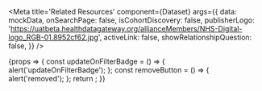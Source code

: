 
<Meta
	title='Related Resources'
	component={Dataset}
	args={{
		data: mockData,
		onSearchPage: false,
		isCohortDiscovery: false,
		publisherLogo: 'https://uatbeta.healthdatagateway.org/allianceMembers/NHS-Digital-logo_RGB-01.8952cf62.jpg',
		activeLink: false,
		showRelationshipQuestion: false,
	}}
/>

<Canvas>
	<Story name='Dataset'>
		{props => {
			const updateOnFilterBadge = () => {
				alert('updateOnFilterBadge');
			};
			const removeButton = () => {
				alert('removed');
			};
			return <Dataset {...props} updateOnFilterBadge={updateOnFilterBadge} removeButton={removeButton} />;
		}}
	</Story>
</Canvas>

